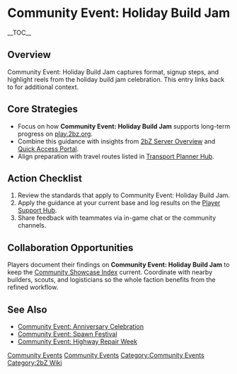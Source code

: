 {{Short description|Community Event: Holiday Build Jam captures format, signup steps, and highlight reels from the holiday build jam celebration}}
= Community Event: Holiday Build Jam =
{{2bZ Navbox}}
__TOC__

== Overview ==
Community Event: Holiday Build Jam captures format, signup steps, and highlight reels from
the holiday build jam celebration. This entry links back to [[Category:Community
Events|Community Events]] for additional context.

== Core Strategies ==
* Focus on how '''Community Event: Holiday Build Jam''' supports long-term progress on [[play.2bz.org]].
* Combine this guidance with insights from [[2bZ Server Overview]] and [[Quick Access Portal]].
* Align preparation with travel routes listed in [[Transport Planner Hub]].

== Action Checklist ==
# Review the [[Category:Community Events|Community Events]] standards that apply to Community Event: Holiday Build Jam.
# Apply the guidance at your current base and log results on the [[Player Support Hub]].
# Share feedback with teammates via in-game chat or the community channels.

== Collaboration Opportunities ==
Players document their findings on '''Community Event: Holiday Build Jam''' to keep the
[[Community Showcase Index]] current. Coordinate with nearby builders, scouts, and
logisticians so the whole faction benefits from the refined workflow.

== See Also ==
* [[Community Event: Anniversary Celebration]]
* [[Community Event: Spawn Festival]]
* [[Community Event: Highway Repair Week]]

[[Category:Community Events]]
[[Category:2bZ Wiki]]
